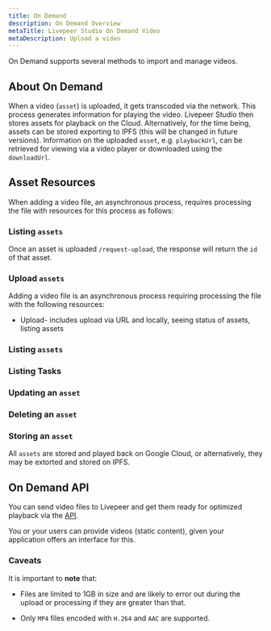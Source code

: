 ```yaml
---
title: On Demand
description: On Demand Overview
metaTitle: Livepeer Studio On Demand Video
metaDescription: Upload a video
---
```

 
On Demand supports several methods to import and manage videos.

## About On Demand

When a video (`asset`) is uploaded, it gets transcoded via the network. This process generates information for playing the video. Livepeer Studio then stores assets for playback on the Cloud. Alternatively, for the time being, assets can be stored exporting to IPFS (this will be changed in future versions). Information on the uploaded `asset`, e.g. `playbackUrl`, can be retrieved for viewing via a video player or downloaded using the `downloadUrl`.

## Asset Resources

When adding a video file, an asynchronous process, requires processing the file with resources for this process as follows:

### Listing `assets`

Once an asset is uploaded `/request-upload`, the response will return the `id` of that asset.

### Upload `assets`

Adding a video file is an asynchronous process requiring processing the file with the following resources:
- Upload- includes upload via URL and locally, seeing status of assets, listing assets

### Listing `assets` 

### Listing Tasks

### Updating an `asset`

### Deleting an `asset` 

### Storing an `asset` 

All `assets` are stored and played back on Google Cloud, or alternatively, they may be extorted and stored on IPFS.

## On Demand API

You can send video files to Livepeer and get them ready for optimized playback via the [API](/references/vod/). 

You or your users can provide videos (static content), given your application offers an interface for this.


<!--- top line document with an introduction + "What you need to know" section + caveats, needs to include an explanation of tasks 
(this does not seem to be present in current documentation)-->


### Caveats

It is important to **note** that:

- Files are limited to 1GB in size and are likely to error out during the upload or processing if they are greater than that.

- Only `MP4` files encoded with `H.264` and `AAC` are supported.

